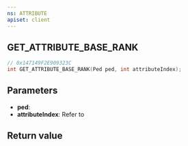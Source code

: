 ```yaml
---
ns: ATTRIBUTE
apiset: client
---
```

## GET_ATTRIBUTE_BASE_RANK

```c
// 0x147149F2E909323C
int GET_ATTRIBUTE_BASE_RANK(Ped ped, int attributeIndex);
```


## Parameters
* **ped**:
* **attributeIndex**: Refer to <EmbeddedEnum name="ePedAttribute" />

## Return value
